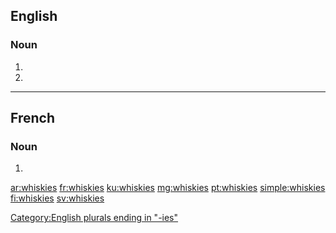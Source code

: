 ==English==

===Noun===
{{head|en|plural}}

# {{plural of|whisky|lang=en}}
# {{plural of|whiskey|lang=en}}

[[Category:English plurals ending in "-ies"]]

----

==French==

===Noun===
{{head|fr|plural|g=?}}

# {{plural of|whisky|lang=fr}}

[[ar:whiskies]]
[[fr:whiskies]]
[[ku:whiskies]]
[[mg:whiskies]]
[[pt:whiskies]]
[[simple:whiskies]]
[[fi:whiskies]]
[[sv:whiskies]]